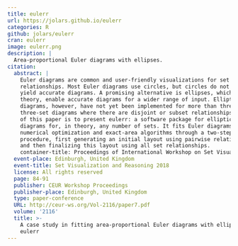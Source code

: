 ```yaml
---
title: eulerr
url: https://jolars.github.io/eulerr
categories: R
github: jolars/eulerr
cran: eulerr
image: eulerr.png
description: |
  Area-proportional Euler diagrams with ellipses.
citation:
  abstract: |
    Euler diagrams are common and user-friendly visualizations for set
    relationships. Most Euler diagrams use circles, but circles do not always
    yield accurate diagrams. A promising alternative is ellipses, which, in
    theory, enable accurate diagrams for a wider range of input. Elliptical
    diagrams, however, have not yet been implemented for more than three sets or
    three-set diagrams where there are disjoint or subset relationships. The aim
    of this paper is to present eulerr: a software package for elliptical Euler
    diagrams for, in theory, any number of sets. It fits Euler diagrams using
    numerical optimization and exact-area algorithms through a two-step
    procedure, first generating an initial layout using pairwise relationships
    and then finalizing this layout using all set relationships.
    container-title: Proceedings of International Workshop on Set Visualization and Reasoning
  event-place: Edinburgh, United Kingdom
  event-title: Set Visualization and Reasoning 2018
  license: All rights reserved
  page: 84-91
  publisher: CEUR Workshop Proceedings
  publisher-place: Edinburgh, United Kingdom
  type: paper-conference
  URL: http://ceur-ws.org/Vol-2116/paper7.pdf
  volume: '2116'
  title: >-
    A case study in fitting area-proportional Euler diagrams with ellipses using
    eulerr
---
```

